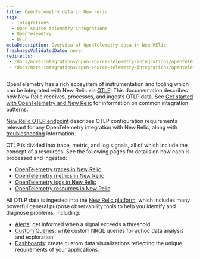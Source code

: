```yaml
---
title: OpenTelemetry data in New relic
tags:
  - Integrations
  - Open source telemetry integrations
  - OpenTelemetry
  - OTLP
metaDescription: Overview of OpenTelemetry data in New RElic
freshnessValidatedDate: never
redirects:
 - /docs/more-integrations/open-source-telemetry-integrations/opentelemetry/best-practices/opentelemetry-best-practices-alerts/
 - /docs/more-integrations/open-source-telemetry-integrations/opentelemetry/view-your-data/opentelemetry-data-explorer-query-builder/
---
```


OpenTelemetry has a rich ecosystem of instrumentation and tooling which can be integrated with New Relic via [OTLP](https://opentelemetry.io/docs/specs/otlp/). This documentation describes how New Relic receives, processes, and ingests OTLP data. See [Get started with OpenTelemetry and New Relic](/docs/more-integrations/open-source-telemetry-integrations/opentelemetry/get-started/opentelemetry-get-started-intro/) for information on common integration patterns.

[New Relic OTLP endpoint](/docs/more-integrations/open-source-telemetry-integrations/opentelemetry/best-practices/opentelemetry-otlp/) describes OTLP configuration requirements relevant for any OpenTelemetry integration with New Relic, along with [troubleshooting](/docs/more-integrations/open-source-telemetry-integrations/opentelemetry/best-practices/opentelemetry-otlp-troubleshooting/) information.

OTLP is divided into trace, metric, and log signals, all of which include the concept of a resources. See the following pages for details on how each is processed and ingested:

* [OpenTelemetry traces in New Relic](/docs/more-integrations/open-source-telemetry-integrations/opentelemetry/best-practices/opentelemetry-best-practices-traces/)
* [OpenTelemetry metrics in New Relic](/docs/more-integrations/open-source-telemetry-integrations/opentelemetry/best-practices/opentelemetry-best-practices-metrics/)
* [OpenTelemetry logs in New Relic](/docs/more-integrations/open-source-telemetry-integrations/opentelemetry/best-practices/opentelemetry-best-practices-logs/)
* [OpenTelemetry resources in New Relic](/docs/more-integrations/open-source-telemetry-integrations/opentelemetry/best-practices/opentelemetry-best-practices-resources/)

All OTLP data is ingested into the [New Relic platform](/docs/new-relic-solutions/new-relic-one/introduction-new-relic-platform/), which includes many powerful general purpose observability tools to help you identify and diagnose problems, including:

* [Alerts](/docs/alerts-applied-intelligence/overview/): get informed when a signal exceeds a threshold.
* [Custom Queries](/docs/query-your-data/explore-query-data/get-started/introduction-querying-new-relic-data/): write custom NRQL queries for adhoc data analysis and exploration.
* [Dashboards](/docs/query-your-data/explore-query-data/dashboards/introduction-dashboards/): create custom data visualizations reflecting the unique requirements of your applications.


